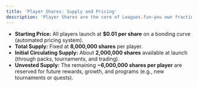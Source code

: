 ```yaml
---
title: 'Player Shares: Supply and Pricing'
description: 'Player Shares are the core of Leagues.fun—you own fractions of players and earn from their performance.'
---
```


* **Starting Price:** All players launch at **$0.01 per share** on a bonding curve (automated pricing system).  
* **Total Supply:** Fixed at **8,000,000 shares** per player.  
* **Initial Circulating Supply:** About **2,000,000 shares** available at launch (through packs, tournaments, and trading).  
* **Unvested Supply:** The remaining **\~6,000,000 shares per player** are reserved for future rewards, growth, and programs (e.g., new tournaments or quests).